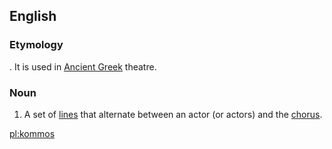 ==English==

===Etymology===
{{etyl|grc|en}} {{term|κομμός|sc=Grek||beating}}. It is used in [[Ancient Greek]] theatre.

===Noun===
{{head|en|noun}}

# A set of [[lines]] that alternate between an actor (or actors) and the [[chorus]].

[[pl:kommos]]